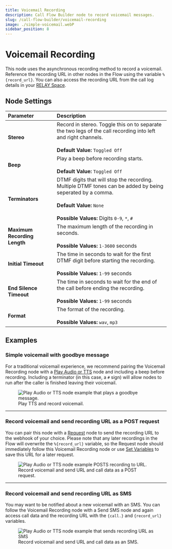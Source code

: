 ---
title: Voicemail Recording
description: Call Flow Builder node to record voicemail messages.
slug: /call-flow-builder/voicemail-recording
image: ./simple-voicemail.webP
sidebar_position: 8
---

# Voicemail Recording

This node uses the asynchronous recording method to record a voicemail.
Reference the recording URL in other nodes in the Flow using the variable `%{record_url}`.
You can also access the recording URL from the call log details in your [RELAY Space](https://my.signalwire.com?page=relay).


## **Node Settings**

| Parameter                    | Description                                                                                                                                                                                           |
|:-----------------------------|:------------------------------------------------------------------------------------------------------------------------------------------------------------------------------------------------------|
| **Stereo**                   | Record in stereo. Toggle this on to separate the two legs of the call recording into left and right channels.<br /><br />**Default Value:** `Toggled Off`                                             |
| **Beep**                     | Play a beep before recording starts. <br /><br />**Default Value:** `Toggled Off`                                                                                                                     |
| **Terminators**              | DTMF digits that will stop the recording. Multiple DTMF tones can be added by being seperated by a comma.<br /><br />**Default Value:** `None`<br /><br />**Possible Values:** Digits `0-9`, `*`, `#` |
| **Maximum Recording Length** | The maximum length of the recording in seconds.<br /><br /> **Possible Values:** `1-3600` seconds                                                                                                     |
| **Initial Timeout**          | The time in seconds to wait for the first DTMF digit before starting the recording.<br /><br />**Possible Values:** `1-99` seconds                                                                    |
| **End Silence Timeout**      | The time in seconds to wait for the end of the call before ending the recording.<br /><br />**Possible Values:** `1-99` seconds                                                                       |
| **Format**                   | The format of the recording.<br /><br />**Possible Values:** `wav`, `mp3`                                                                                                                             |


## **Examples**


### Simple voicemail with goodbye message

For a traditional voicemail experience, we recommend pairing the Voicemail Recording node with a 
[Play Audio or TTS](/call-flow-builder/play-audio-or-tts) node and including a beep before recording. 
Including a terminator (in this case, a `#` sign) will allow nodes to run after the caller is finished leaving their voicemail.

<figure>
  <img className="img-600" src={require("./simple-voicemail.webP").default} alt="Play Audio or TTS node example that plays a goodbye message." />
  <figcaption>Play TTS and record voicemail.</figcaption>
</figure>

---

### Record voicemail and send recording URL as a POST request

You can pair this node with a [Request](../request/index.mdx) node to send the recording URL to the webhook of your choice. 
Please note that any later recordings in the Flow will overwrite the `%{record_url}` variable,
so the Request node should immediately follow this Voicemail Recording node or use 
[Set Variables](../set_variables/index.mdx) to save this URL for a later request.

<figure>
  <img className="img-600" src={require("./post-voicemail.webP").default} alt="Play Audio or TTS node example POSTS recording to URL." />
  <figcaption>Record voicemail and send URL and call data as a POST request.</figcaption>
</figure>

---

### Record voicemail and send recording URL as SMS

You may want to be notified about a new voicemail with an SMS. 
You can follow the Voicemail Recording node with a Send SMS node and again access call data and the recording URL with 
the `{call.}` and `{record_url}` variables.

<figure>
  <img className="img-600" src={require("./voicemail-sms.webP").default} alt="Play Audio or TTS node example that sends recording URL as SMS" />
  <figcaption>Record voicemail and send URL and call data as an SMS.</figcaption>
</figure>